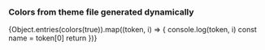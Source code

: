 
<Meta title="Theme/Colors" />

### Colors from theme file generated dynamically

<ColorPalette>
  {Object.entries(colors(true)).map((token, i) => {
    console.log(token, i)
    const name = token[0]
    return <ColorItem key={i} title={name} colors={{ [name]: token[1] }} />
  })}
  <ColorItem
    title="theme.color.greyscale"
    subtitle="Some of the greys"
    colors={{ White: '#FFFFFF', Alabaster: '#F8F8F8', Concrete: '#F3F3F3' }}
  />
</ColorPalette>
